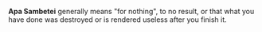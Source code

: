 '''Apa Sambetei''' generally means "for nothing", to no result, or that what you have done was destroyed or is rendered useless after you finish it.

{{cleanup}}
